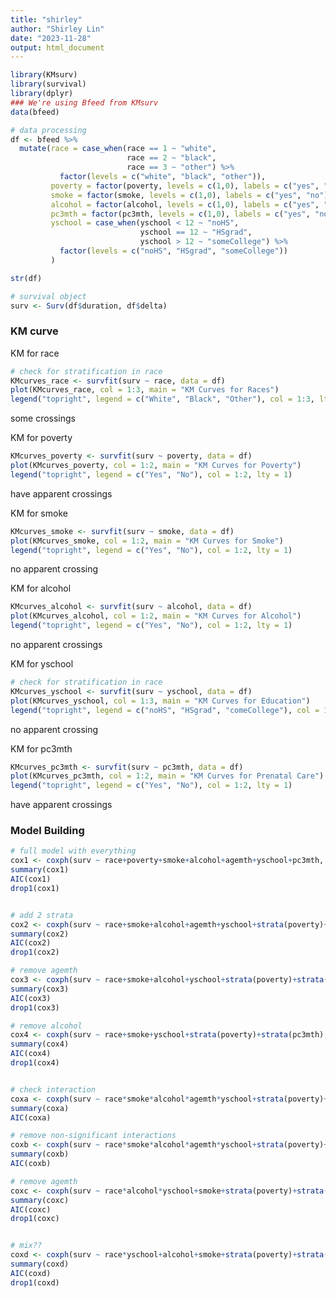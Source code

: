 ```yaml
---
title: "shirley"
author: "Shirley Lin"
date: "2023-11-28"
output: html_document
---
```


```r
library(KMsurv)
library(survival)
library(dplyr)
### We're using Bfeed from KMsurv
data(bfeed)
```

```r
# data processing
df <- bfeed %>% 
  mutate(race = case_when(race == 1 ~ "white",
                          race == 2 ~ "black", 
                          race == 3 ~ "other") %>% 
           factor(levels = c("white", "black", "other")),
         poverty = factor(poverty, levels = c(1,0), labels = c("yes", "no")),
         smoke = factor(smoke, levels = c(1,0), labels = c("yes", "no")),
         alcohol = factor(alcohol, levels = c(1,0), labels = c("yes", "no")),
         pc3mth = factor(pc3mth, levels = c(1,0), labels = c("yes", "no")),
         yschool = case_when(yschool < 12 ~ "noHS",
                             yschool == 12 ~ "HSgrad", 
                             yschool > 12 ~ "someCollege") %>% 
           factor(levels = c("noHS", "HSgrad", "someCollege"))
         )

str(df)

# survival object
surv <- Surv(df$duration, df$delta)
```

### KM curve

KM for race
```r
# check for stratification in race
KMcurves_race <- survfit(surv ~ race, data = df)
plot(KMcurves_race, col = 1:3, main = "KM Curves for Races")
legend("topright", legend = c("White", "Black", "Other"), col = 1:3, lty = 1)
```
some crossings


KM for poverty
```r
KMcurves_poverty <- survfit(surv ~ poverty, data = df)
plot(KMcurves_poverty, col = 1:2, main = "KM Curves for Poverty")
legend("topright", legend = c("Yes", "No"), col = 1:2, lty = 1)
```
have apparent crossings


KM for smoke
```r
KMcurves_smoke <- survfit(surv ~ smoke, data = df)
plot(KMcurves_smoke, col = 1:2, main = "KM Curves for Smoke")
legend("topright", legend = c("Yes", "No"), col = 1:2, lty = 1)
```
no apparent crossing


KM for alcohol
```r
KMcurves_alcohol <- survfit(surv ~ alcohol, data = df)
plot(KMcurves_alcohol, col = 1:2, main = "KM Curves for Alcohol")
legend("topright", legend = c("Yes", "No"), col = 1:2, lty = 1)
```
no apparent crossings


KM for yschool
```r
# check for stratification in race
KMcurves_yschool <- survfit(surv ~ yschool, data = df)
plot(KMcurves_yschool, col = 1:3, main = "KM Curves for Education")
legend("topright", legend = c("noHS", "HSgrad", "comeCollege"), col = 1:3, lty = 1)
```
no apparent crossing


KM for pc3mth
```r
KMcurves_pc3mth <- survfit(surv ~ pc3mth, data = df)
plot(KMcurves_pc3mth, col = 1:2, main = "KM Curves for Prenatal Care")
legend("topright", legend = c("Yes", "No"), col = 1:2, lty = 1)
```
have apparent crossings


### Model Building

```r
# full model with everything
cox1 <- coxph(surv ~ race+poverty+smoke+alcohol+agemth+yschool+pc3mth, data=df)
summary(cox1)
AIC(cox1)
drop1(cox1)


# add 2 strata
cox2 <- coxph(surv ~ race+smoke+alcohol+agemth+yschool+strata(poverty)+strata(pc3mth), data=df)
summary(cox2)
AIC(cox2)
drop1(cox2)

# remove agemth
cox3 <- coxph(surv ~ race+smoke+alcohol+yschool+strata(poverty)+strata(pc3mth), data=df)
summary(cox3)
AIC(cox3)
drop1(cox3)

# remove alcohol
cox4 <- coxph(surv ~ race+smoke+yschool+strata(poverty)+strata(pc3mth), data=df)
summary(cox4)
AIC(cox4)
drop1(cox4)


# check interaction
coxa <- coxph(surv ~ race*smoke*alcohol*agemth*yschool+strata(poverty)+strata(pc3mth), data=df)
summary(coxa)
AIC(coxa)

# remove non-significant interactions
coxb <- coxph(surv ~ race*smoke*alcohol*agemth*yschool+strata(poverty)+strata(pc3mth), data=df)
summary(coxb)
AIC(coxb)

# remove agemth
coxc <- coxph(surv ~ race*alcohol*yschool+smoke+strata(poverty)+strata(pc3mth), data=df)
summary(coxc)
AIC(coxc)
drop1(coxc)


# mix??
coxd <- coxph(surv ~ race*yschool+alcohol+smoke+strata(poverty)+strata(pc3mth), data=df)
summary(coxd)
AIC(coxd)
drop1(coxd)

```



